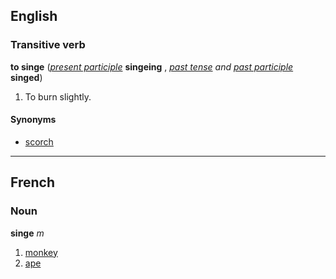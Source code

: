 ==English==
===Transitive verb===
'''to singe''' (''[[present participle]]'' '''singeing'''<!--sic-->, ''[[past tense]] and [[past participle]]'' '''singed''')

#To burn slightly.

====Synonyms====
*[[scorch]]

----
==French==
===Noun===
'''singe''' ''m''

#[[monkey]]
#[[ape]]